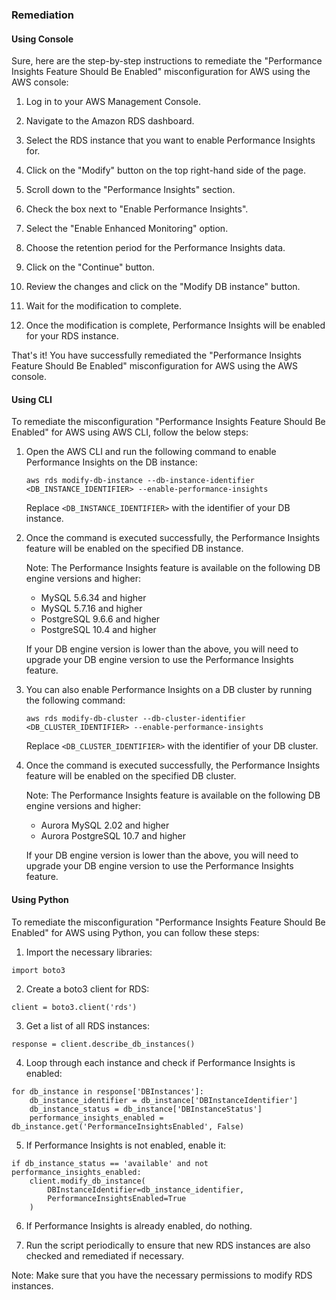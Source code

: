 ### Remediation

#### Using Console

Sure, here are the step-by-step instructions to remediate the "Performance Insights Feature Should Be Enabled" misconfiguration for AWS using the AWS console:

1. Log in to your AWS Management Console.

2. Navigate to the Amazon RDS dashboard.

3. Select the RDS instance that you want to enable Performance Insights for.

4. Click on the "Modify" button on the top right-hand side of the page.

5. Scroll down to the "Performance Insights" section.

6. Check the box next to "Enable Performance Insights".

7. Select the "Enable Enhanced Monitoring" option.

8. Choose the retention period for the Performance Insights data.

9. Click on the "Continue" button.

10. Review the changes and click on the "Modify DB instance" button.

11. Wait for the modification to complete.

12. Once the modification is complete, Performance Insights will be enabled for your RDS instance.

That's it! You have successfully remediated the "Performance Insights Feature Should Be Enabled" misconfiguration for AWS using the AWS console.

#### Using CLI

To remediate the misconfiguration "Performance Insights Feature Should Be Enabled" for AWS using AWS CLI, follow the below steps:

1. Open the AWS CLI and run the following command to enable Performance Insights on the DB instance:

   ```
   aws rds modify-db-instance --db-instance-identifier <DB_INSTANCE_IDENTIFIER> --enable-performance-insights
   ```

   Replace `<DB_INSTANCE_IDENTIFIER>` with the identifier of your DB instance.

2. Once the command is executed successfully, the Performance Insights feature will be enabled on the specified DB instance.

   Note: The Performance Insights feature is available on the following DB engine versions and higher:

   - MySQL 5.6.34 and higher
   - MySQL 5.7.16 and higher
   - PostgreSQL 9.6.6 and higher
   - PostgreSQL 10.4 and higher

   If your DB engine version is lower than the above, you will need to upgrade your DB engine version to use the Performance Insights feature.

3. You can also enable Performance Insights on a DB cluster by running the following command:

   ```
   aws rds modify-db-cluster --db-cluster-identifier <DB_CLUSTER_IDENTIFIER> --enable-performance-insights
   ```

   Replace `<DB_CLUSTER_IDENTIFIER>` with the identifier of your DB cluster.

4. Once the command is executed successfully, the Performance Insights feature will be enabled on the specified DB cluster.

   Note: The Performance Insights feature is available on the following DB engine versions and higher:

   - Aurora MySQL 2.02 and higher
   - Aurora PostgreSQL 10.7 and higher

   If your DB engine version is lower than the above, you will need to upgrade your DB engine version to use the Performance Insights feature.

#### Using Python

To remediate the misconfiguration "Performance Insights Feature Should Be Enabled" for AWS using Python, you can follow these steps:

1. Import the necessary libraries:

```
import boto3
```

2. Create a boto3 client for RDS:

```
client = boto3.client('rds')
```

3. Get a list of all RDS instances:

```
response = client.describe_db_instances()
```

4. Loop through each instance and check if Performance Insights is enabled:

```
for db_instance in response['DBInstances']:
    db_instance_identifier = db_instance['DBInstanceIdentifier']
    db_instance_status = db_instance['DBInstanceStatus']
    performance_insights_enabled = db_instance.get('PerformanceInsightsEnabled', False)
```

5. If Performance Insights is not enabled, enable it:

```
if db_instance_status == 'available' and not performance_insights_enabled:
    client.modify_db_instance(
        DBInstanceIdentifier=db_instance_identifier,
        PerformanceInsightsEnabled=True
    )
```

6. If Performance Insights is already enabled, do nothing.

7. Run the script periodically to ensure that new RDS instances are also checked and remediated if necessary.

Note: Make sure that you have the necessary permissions to modify RDS instances.

